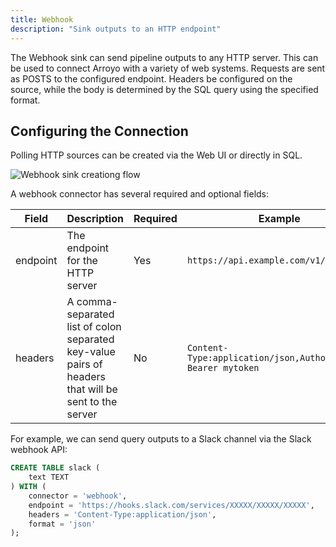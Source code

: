 ```yaml
---
title: Webhook
description: "Sink outputs to an HTTP endpoint"
---
```


The Webhook sink can send pipeline outputs to any HTTP server. This can be used
to connect Arroyo with a variety of web systems. Requests are sent as POSTS to the
configured endpoint. Headers be configured on the source, while the body is determined
by the SQL query using the specified format.

## Configuring the Connection

Polling HTTP sources can be created via the Web UI or directly in SQL.

<img
src="/images/create_webhook.png"
alt="Webhook sink creationg flow"
/>

A webhook connector has several required and optional fields:

| Field | Description | Required | Example |
| ----- | ----------- | -------- | ------- |
| endpoint | The endpoint for the HTTP server | Yes | `https://api.example.com/v1/webhook` |
| headers | A comma-separated list of colon separated key-value pairs of headers that will be sent to the server | No | ```Content-Type:application/json,Authorization: Bearer mytoken```


For example, we can send query outputs to a Slack channel via the Slack webhook API:

```sql
CREATE TABLE slack (
    text TEXT
) WITH (
    connector = 'webhook',
    endpoint = 'https://hooks.slack.com/services/XXXXX/XXXXX/XXXXX',
    headers = 'Content-Type:application/json',
    format = 'json'
);
```
